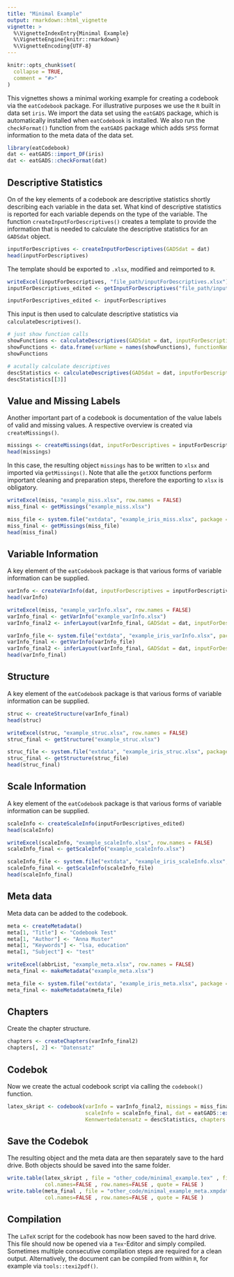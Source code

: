 ```yaml
---
title: "Minimal Example"
output: rmarkdown::html_vignette
vignette: >
  %\VignetteIndexEntry{Minimal Example}
  %\VignetteEngine{knitr::rmarkdown}
  %\VignetteEncoding{UTF-8}
---
```


```r
knitr::opts_chunk$set(
  collapse = TRUE,
  comment = "#>"
)
```

This vignettes shows a minimal working example for creating a codebook via the `eatCodebook` package. For illustrative purposes we use the `R` built in data set `iris`. We import the data set using the `eatGADS` package, which is automatically installed when `eatCodebook` is installed. We also run the `checkFormat()` function from the `eatGADS` package which adds `SPSS` format information to the meta data of the data set.

```r
library(eatCodebook)
dat <- eatGADS::import_DF(iris)
dat <- eatGADS::checkFormat(dat)
```

## Descriptive Statistics
On of the key elements of a codebook are descriptive statistics shortly describing each variable in the data set. What kind of descriptive statistics is reported for each variable depends on the type of the variable. The function `createInputForDescriptives()` creates a template to provide the information that is needed to calculate the descriptive statistics for an `GADSdat` object.

```r
inputForDescriptives <- createInputForDescriptives(GADSdat = dat)
head(inputForDescriptives)
```

The template should be exported to `.xlsx`, modified and reimported to `R`.

```r
writeExcel(inputForDescriptives, "file_path/inputForDescriptives.xlsx")
inputForDescriptives_edited <- getInputForDescriptives("file_path/inputForDescriptives.xlsx")
```

```r
inputForDescriptives_edited <- inputForDescriptives
```


This input is then used to calculate descriptive statistics via `calculateDescriptives()`.

```r
# just show function calls
showFunctions <- calculateDescriptives(GADSdat = dat, inputForDescriptives = inputForDescriptives_edited, showCallOnly = TRUE)
showFunctions <- data.frame(varName = names(showFunctions), functionName = as.vector(showFunctions), stringsAsFactors = FALSE)
showFunctions

# acutally calculate descriptives
descStatistics <- calculateDescriptives(GADSdat = dat, inputForDescriptives = inputForDescriptives_edited, showCallOnly = FALSE)
descStatistics[[3]]
```


## Value and Missing Labels
Another important part of a codebook is documentation of the value labels of valid and missing values. A respective overview is created via `createMissings()`.

```r
missings <- createMissings(dat, inputForDescriptives = inputForDescriptives_edited)
head(missings)
```

In this case, the resulting object `missings` has to be written to `xlsx` and imported via `getMissings()`. Note that alle the `getXXX` functions perform important cleaning and preparation steps, therefore the exporting to `xlsx` is obligatory.

```r
writeExcel(miss, "example_miss.xlsx", row.names = FALSE)
miss_final <- getMissings("example_miss.xlsx")
```

```r
miss_file <- system.file("extdata", "example_iris_miss.xlsx", package = "eatCodebook")
miss_final <- getMissings(miss_file)
head(miss_final)
```


## Variable Information
A key element of the `eatCodebook` package is that various forms of variable information can be supplied.

```r
varInfo <- createVarInfo(dat, inputForDescriptives = inputForDescriptives_edited)
head(varInfo)
```

```r
writeExcel(miss, "example_varInfo.xlsx", row.names = FALSE)
varInfo_final <- getVarInfo("example_varInfo.xlsx")
varInfo_final2 <- inferLayout(varInfo_final, GADSdat = dat, inputForDescriptives = inputForDescriptives_edited)
```

```r
varInfo_file <- system.file("extdata", "example_iris_varInfo.xlsx", package = "eatCodebook")
varInfo_final <- getVarInfo(varInfo_file)
varInfo_final2 <- inferLayout(varInfo_final, GADSdat = dat, inputForDescriptives = inputForDescriptives_edited)
head(varInfo_final)
```

## Structure
A key element of the `eatCodebook` package is that various forms of variable information can be supplied.

```r
struc <- createStructure(varInfo_final)
head(struc)
```

```r
writeExcel(struc, "example_struc.xlsx", row.names = FALSE)
struc_final <- getStructure("example_struc.xlsx")
```

```r
struc_file <- system.file("extdata", "example_iris_struc.xlsx", package = "eatCodebook")
struc_final <- getStructure(struc_file)
head(struc_final)
```

## Scale Information
A key element of the `eatCodebook` package is that various forms of variable information can be supplied.

```r
scaleInfo <- createScaleInfo(inputForDescriptives_edited)
head(scaleInfo)
```

```r
writeExcel(scaleInfo, "example_scaleInfo.xlsx", row.names = FALSE)
scaleInfo_final <- getScaleInfo("example_scaleInfo.xlsx")
```

```r
scaleInfo_file <- system.file("extdata", "example_iris_scaleInfo.xlsx", package = "eatCodebook")
scaleInfo_final <- getScaleInfo(scaleInfo_file)
head(scaleInfo_final)
```


## Meta data
Meta data can be added to the codebook.

```r
meta <- createMetadata()
meta[1, "Title"] <- "Codebook Test"
meta[1, "Author"] <- "Anna Muster"
meta[1, "Keywords"] <- "lsa, education"
meta[1, "Subject"] <- "test"
```

```r
writeExcel(abbrList, "example_meta.xlsx", row.names = FALSE)
meta_final <- makeMetadata("example_meta.xlsx")
```

```r
meta_file <- system.file("extdata", "example_iris_meta.xlsx", package = "eatCodebook")
meta_final <- makeMetadata(meta_file)
```

## Chapters
Create the chapter structure.

```r
chapters <- createChapters(varInfo_final2)
chapters[, 2] <- "Datensatz"
```

## Codebok
Now we create the actual codebook script via calling the `codebook()` function.

```r
latex_skript <- codebook(varInfo = varInfo_final2, missings = miss_final, struc = struc_final,
                         scaleInfo = scaleInfo_final, dat = eatGADS::extractData(dat),
                         Kennwertedatensatz = descStatistics, chapters = chapters)
```

## Save the Codebok
The resulting object and the meta data are then separately save to the hard drive. Both objects should be saved into the same folder.

```r
write.table(latex_skript , file = "other_code/minimal_example.tex" , fileEncoding="UTF-8" ,
            col.names=FALSE , row.names=FALSE , quote = FALSE )
write.table(meta_final , file = "other_code/minimal_example_meta.xmpdata", fileEncoding="UTF-8" ,
            col.names=FALSE , row.names=FALSE , quote = FALSE )
```

## Compilation
The `LaTeX` script for the codebook has now been saved to the hard drive. This file should now be opened via a `Tex`-Editor and simply compiled. Sometimes multiple consecutive compilation steps are required for a clean output. Alternatively, the document can be compiled from within `R`, for example via `tools::texi2pdf()`.
